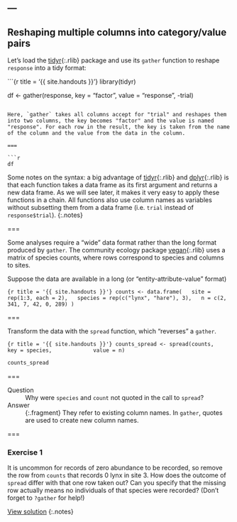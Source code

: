 ---
---

## Reshaping multiple columns into category/value pairs

Let's load the [tidyr](){:.rlib} package and use its `gather` function to reshape `response` into a tidy format:

```{r title = '{{ site.handouts }}'}
library(tidyr)

df <- gather(response, key = "factor", value = "response", -trial)
```

Here, `gather` takes all columns accept for "trial" and reshapes them into two columns, the key becomes "factor" and the value is named "response". For each row in the result, the key is taken from the name of the column and the value from the data in the column.

===

```r
df
```

Some notes on the syntax: a big advantage of [tidyr](){:.rlib} and [dplyr](){:.rlib} is that each function takes a data frame as its first argument and returns a new data frame. As we will see later, it makes it very easy to apply these functions in a chain. All functions also use column names as variables without subsetting them from a data frame (i.e. `trial` instead of `response$trial`).
{:.notes}

===

Some analyses require a "wide" data format rather than the long format produced by `gather`. The community ecology package [vegan](){:.rlib} uses a matrix of species counts, where rows correspond to species and columns to sites.

Suppose the data are available in a long (or "entity-attribute-value" format)

```{r title = '{{ site.handouts }}'}
counts <- data.frame(
  site = rep(1:3, each = 2),
  species = rep(c("lynx", "hare"), 3),
  n = c(2, 341, 7, 42, 0, 289)
)
```

===

Transform the data with the `spread` function, which "reverses" a `gather`.

```{r title = '{{ site.handouts }}'}
counts_spread <- spread(counts,
			key = species,
			value = n)
```

```r
counts_spread
```

===

Question
: Why were `species` and `count` not quoted in the call to `spread`?

Answer
: {:.fragment} They refer to existing column names. In `gather`, quotes are used to create new column names.

===

### Exercise 1

It is uncommon for records of zero abundance to be recorded, so remove the row from `counts` that records 0 lynx in site 3. How does the outcome of `spread` differ with that one row taken out? Can you specify that the missing row actually means no individuals of that species were recorded? (Don't forget to `?gather` for help!)

[View solution](#solution-1)
{:.notes}
